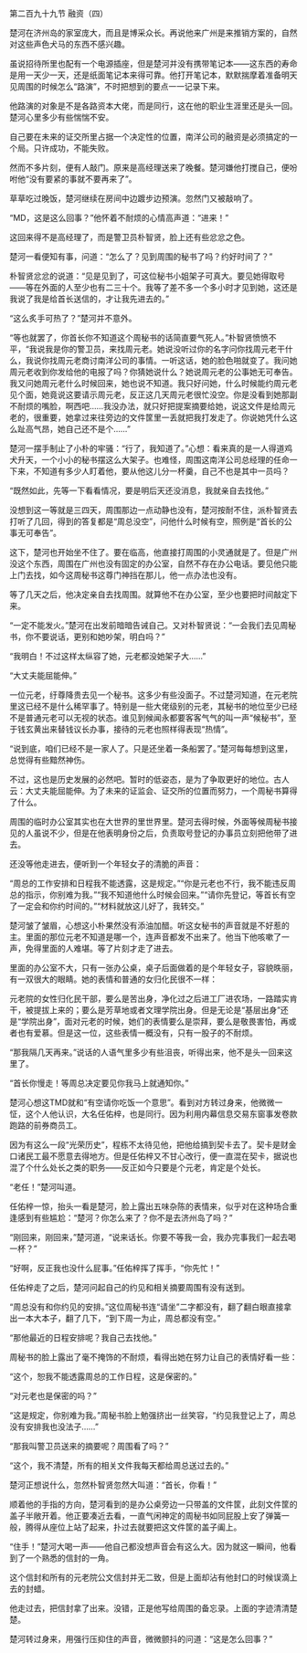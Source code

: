 

第二百九十九节 融资（四）

楚河在济州岛的家室庞大，而且是博采众长。再说他来广州是来推销方案的，自然对这些声色犬马的东西不感兴趣。

虽说招待所里也配有一个电源插座，但是楚河并没有携带笔记本――这东西的寿命是用一天少一天，还是纸面笔记本来得可靠。他打开笔记本，默默揣摩着准备明天见周围的时候怎么“路演”，不时把想到的要点一一记录下来。

他路演的对象是不是各路资本大佬，而是同行，这在他的职业生涯里还是头一回。楚河心里多少有些惴惴不安。

自己要在未来的证交所里占据一个决定性的位置，南洋公司的融资是必须搞定的一个局。只许成功，不能失败。

然而不多片刻，便有人敲门。原来是高经理送来了晚餐。楚河嫌他打搅自己，便吩咐他“没有要紧的事就不要再来了”。

草草吃过晚饭，楚河继续在房间中边踱步边预演。忽然门又被敲响了。

“MD，这是这么回事？”他怀着不耐烦的心情高声道：“进来！”

这回来得不是高经理了，而是警卫员朴智贤，脸上还有些忿忿之色。

楚河一看便知有事，问道：“怎么了？见到周围的秘书了吗？约好时间了？”

朴智贤忿忿的说道：“见是见到了，可这位秘书小姐架子可真大。要见她得取号――等在外面的人至少也有二三十个。我等了差不多一个多小时才见到她，这还是我说了我是给首长送信的，才让我先进去的。”

“这么炙手可热了？”楚河并不意外。

“等也就罢了，你首长你不知道这个周秘书的话简直要气死人。”朴智贤愤愤不平，“我说我是你的警卫员，来找周元老。她说没听过你的名字问你找周元老干什么，我说你找周元老商讨南洋公司的事情。一听这话，她的脸色啪就变了。我问她周元老收到你发给他的电报了吗？你猜她说什么？她说周元老的公事她无可奉告。我又问她周元老什么时候回来，她也说不知道。我只好问她，什么时候能约周元老见个面，她竟说这要请示周元老，反正这几天周元老很忙没空。你是没看到她那副不耐烦的嘴脸，啊西吧……我没办法，就只好把提案摘要给她，说这文件是给周元老的，很重要，她拿过来往旁边的文件筐里一丢就把我打发走了。你说她凭什么这么趾高气昂，她自己还不是个……”

楚河一摆手制止了小朴的牢骚：“行了，我知道了。”心想：看来真的是一人得道鸡犬升天，一个小小的秘书摆这么大架子。也难怪，周围这南洋公司总经理的任命一下来，不知道有多少人盯着他，要从他这儿分一杯羹，自己不也是其中一员吗？

“既然如此，先等一下看看情况，要是明后天还没消息，我就亲自去找他。”

没想到这一等就是三四天，周围那边一点动静也没有，楚河按耐不住，派朴智贤去打听了几回，得到的答复都是“周总没空”，问他什么时候有空，照例是“首长的公事无可奉告”。

这下，楚河也开始坐不住了。要在临高，他直接打周围的小灵通就是了。但是广州没这个东西，周围在广州也没有固定的办公室，自然不存在办公电话。要见他只能上门去找，如今这周秘书这尊门神挡在那儿，他一点办法也没有。

等了几天之后，他决定亲自去找周围。就算他不在办公室，至少也要把时间敲定下来。

“一定不能发火。”楚河在出发前暗暗告诫自己。又对朴智贤说：“一会我们去见周秘书，你不要说话，更别和她吵架，明白吗？”

“我明白！不过这样太纵容了她，元老都没她架子大……”

“大丈夫能屈能伸。”

一位元老，纡尊降贵去见一个秘书。这多少有些没面子。不过楚河知道，在元老院里这已经不是什么稀罕事了。特别是一些大佬级别的元老，其秘书的地位至少已经不是普通元老可以无视的状态。谁见到候闻永都要客客气气的叫一声“候秘书”，至于钱玄黄出来替钱议长办事，接待的元老也照样得表现“热情”。

“说到底，咱们已经不是一家人了。只是还坐着一条船罢了。”楚河每每想到这里，总觉得有些黯然神伤。

不过，这也是历史发展的必然吧。暂时的低姿态，是为了争取更好的地位。古人云：大丈夫能屈能伸。为了未来的证监会、证交所的位置而努力，一个周秘书算得了什么。

周围的临时办公室其实也在大世界的里世界里。楚河去得时候，外面等候周秘书接见的人虽说不少，但是在他表明身份之后，负责取号登记的办事员立刻把他带了进去。

还没等他走进去，便听到一个年轻女子的清脆的声音：

“周总的工作安排和日程我不能透露，这是规定。”“你是元老也不行，我不能违反周总的指示，你别难为我。”“我不知道他什么时候会回来。”“请你先登记，等首长有空了一定会和你约时间的。”“材料就放这儿好了，我转交。”

楚河皱了皱眉，心想这小朴果然没有添油加醋。听这女秘书的声音就是不好惹的主。里面的那位元老不知道是哪一个，连声音都发不出来了。他当下他咳嗽了一声，免得里面的人难堪。等了片刻才走了进去。

里面的办公室不大，只有一张办公桌，桌子后面做着的是个年轻女子，容貌昳丽，有一双很大的眼睛。她的表情和普通的女归化民很不一样：

元老院的女性归化民干部，要么是苦出身，净化过之后进工厂进农场，一路踏实肯干，被提拔上来的；要么是芳草地或者文理学院出身。但是无论是“基层出身”还是“学院出身”，面对元老的时候，她们的表情要么是崇拜，要么是敬畏害怕，再或者也有爱慕。但是这一位，这些表情一概没有，只有一股子的不耐烦。

“那我隔几天再来。”说话的人语气里多少有些沮丧，听得出来，他不是头一回来这里了。

“首长你慢走！等周总决定要见你我马上就通知你。”

楚河心想这TMD就和“有空请你吃饭一个意思”。看到对方转过身来，他微微一怔，这个人他认识，大名任佑梓，也是同行。因为利用内幕信息交易东窗事发卷款跑路的前券商员工。

因为有这么一段“光荣历史”，程栋不太待见他，把他给搞到契卡去了。契卡是财金口诸民工最不愿意去得地方。但是任佑梓又不甘心改行，便一直混在契卡，据说也混了个什么处长之类的职务――反正如今只要是个元老，肯定是个处长。

“老任！”楚河叫道。

任佑梓一惊，抬头一看是楚河，脸上露出五味杂陈的表情来，似乎对在这种场合重逢感到有些尴尬：“楚河？你怎么来了？你不是去济州岛了吗？”

“刚回来，刚回来，”楚河道，“说来话长。你要不等我一会，我办完事我们一起去喝一杯？”

“好啊，反正我也没什么屁事。”任佑梓挥了挥手，“你先忙！”

任佑梓走了之后，楚河问起自己的约见和相关摘要周围有没有送到。

“周总没有和你约见的安排。”这位周秘书连“请坐”二字都没有，翻了翻白眼直接拿出一本大本子，翻了几下，“到下周一为止，周总都没有空。”

“那他最近的日程安排呢？我自己去找他。”

周秘书的脸上露出了毫不掩饰的不耐烦，看得出她在努力让自己的表情好看一些：

“这个，恕我不能透露周总的工作日程，这是保密的。”

“对元老也是保密的吗？”

“这是规定，你别难为我。”周秘书脸上勉强挤出一丝笑容，“约见我登记上了，周总没有安排我也没法子……”

“那我叫警卫员送来的摘要呢？周围看了吗？”

“这个，我不清楚，所有的相关文件我每天都给周总送过去的。”

楚河正想说什么，忽然朴智贤忽然大叫道：“首长，你看！”

顺着他的手指的方向，楚河看到的是办公桌旁边一只带盖的文件筐，此刻文件筐的盖子半敞开着。他正要凑近去看，一直气闲神定的周秘书如同屁股上安了弹簧一般，腾得从座位上站了起来，扑过去就要把这文件筐的盖子阖上。

“住手！”楚河大喝一声――他自己都没想声音会有这么大。因为就这一瞬间，他看到了一个熟悉的信封的一角。

这个信封和所有的元老院公文信封并无二致，但是上面却沾有他封口的时候误滴上去的封蜡。

他走过去，把信封拿了出来。没错，正是他写给周围的备忘录。上面的字迹清清楚楚。

楚河转过身来，用强行压抑住的声音，微微颤抖的问道：“这是怎么回事？”


